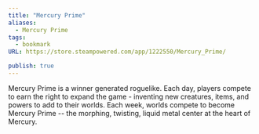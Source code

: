 ```yaml
---
title: "Mercury Prime"
aliases:
  - Mercury Prime
tags:
  - bookmark
URL: https://store.steampowered.com/app/1222550/Mercury_Prime/

publish: true
---
```




Mercury Prime is a winner generated roguelike. Each day, players compete to earn the right to expand the game - inventing new creatures, items, and powers to add to their worlds. Each week, worlds compete to become Mercury Prime -- the morphing, twisting, liquid metal center at the heart of Mercury.
